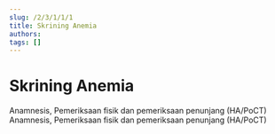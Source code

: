```yaml
---
slug: /2/3/1/1/1
title: Skrining Anemia
authors: 
tags: []
---
```



# Skrining Anemia

<Tabs>
<TabItem value='puskesmas' label='Puskesmas'>
Anamnesis, Pemeriksaan fisik dan pemeriksaan penunjang (HA/PoCT)
</TabItem>
<TabItem value='pustu' label='Pustu'>
Anamnesis, Pemeriksaan fisik dan pemeriksaan penunjang (HA/PoCT)
</TabItem>
</Tabs>
